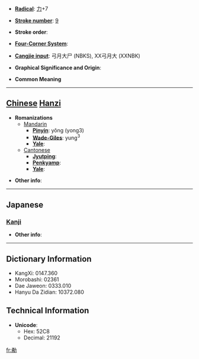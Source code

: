 * '''[[Wiktionary:Chinese radical index| Radical]]''': [[Wiktionary:Chinese radical index 力|力]]+7

* '''[[Wiktionary:Chinese total strokes index|Stroke number]]''': [[Wiktionary:Chinese total strokes index 9|9]]

* '''Stroke order''': 

* '''[[Wiktionary:Chinese four corner index|Four-Corner System]]''': 

* '''[[Wiktionary:Chinese Cangjie index|Cangjie input]]''': 弓月大尸 (NBKS), XX弓月大 (XXNBK)

* '''Graphical Significance and Origin''': 

* '''Common Meaning'''

----

== [[Chinese]] [[Hanzi]] ==

* '''Romanizations'''
** [[Mandarin]]
*** '''[[Pinyin]]''': yǒng (yong3)
*** '''[[Wade-Giles]]''': yung<sup>3</sup>
*** '''[[Yale]]''': 
**[[Cantonese]]
***'''[[Jyutping]]''':
***'''[[Penkyamp]]''': 
***'''[[Yale]]''': 

* '''Other info''': 

----

==Japanese==
===[[Kanji]]===
{{kanji|on readings=[[よう]] (yō)|kun readings=[[いさむ]] (isamu)}}

* '''Other info''':  

----

== Dictionary Information ==

* KangXi: 0147.360
* Morobashi: 02361
* Dae Jaweon: 0333.010
* Hanyu Da Zidian: 10372.080

== Technical Information ==

* '''Unicode''':
** Hex: 52C8
** Decimal: 21192

[[fr:勈]]